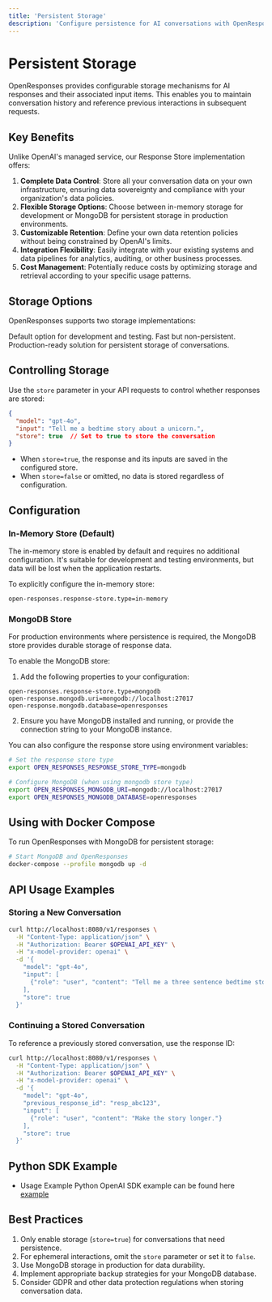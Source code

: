 ```yaml
---
title: 'Persistent Storage'
description: 'Configure persistence for AI conversations with OpenResponses'
---
```


# Persistent Storage

OpenResponses provides configurable storage mechanisms for AI responses and their associated input items. This enables you to maintain conversation history and reference previous interactions in subsequent requests.

## Key Benefits

Unlike OpenAI's managed service, our Response Store implementation offers:

1. **Complete Data Control**: Store all your conversation data on your own infrastructure, ensuring data sovereignty and compliance with your organization's data policies.
2. **Flexible Storage Options**: Choose between in-memory storage for development or MongoDB for persistent storage in production environments.
3. **Customizable Retention**: Define your own data retention policies without being constrained by OpenAI's limits.
4. **Integration Flexibility**: Easily integrate with your existing systems and data pipelines for analytics, auditing, or other business processes.
5. **Cost Management**: Potentially reduce costs by optimizing storage and retrieval according to your specific usage patterns.

## Storage Options

OpenResponses supports two storage implementations:

<CardGroup cols={2}>
  <Card
    title="In-Memory Storage"
    icon="memory"
  >
    Default option for development and testing. Fast but non-persistent.
  </Card>
  <Card
    title="MongoDB Storage"
    icon="database"
  >
    Production-ready solution for persistent storage of conversations.
  </Card>
</CardGroup>

## Controlling Storage

Use the `store` parameter in your API requests to control whether responses are stored:

```json
{
  "model": "gpt-4o",
  "input": "Tell me a bedtime story about a unicorn.",
  "store": true  // Set to true to store the conversation
}
```

- When `store=true`, the response and its inputs are saved in the configured store.
- When `store=false` or omitted, no data is stored regardless of configuration.

## Configuration

### In-Memory Store (Default)

The in-memory store is enabled by default and requires no additional configuration. It's suitable for development and testing environments, but data will be lost when the application restarts.

To explicitly configure the in-memory store:

```properties
open-responses.response-store.type=in-memory
```

### MongoDB Store

For production environments where persistence is required, the MongoDB store provides durable storage of response data.

To enable the MongoDB store:

1. Add the following properties to your configuration:

```properties
open-responses.response-store.type=mongodb
open-response.mongodb.uri=mongodb://localhost:27017
open-response.mongodb.database=openresponses
```

2. Ensure you have MongoDB installed and running, or provide the connection string to your MongoDB instance.

You can also configure the response store using environment variables:

```bash
# Set the response store type
export OPEN_RESPONSES_RESPONSE_STORE_TYPE=mongodb

# Configure MongoDB (when using mongodb store type)
export OPEN_RESPONSES_MONGODB_URI=mongodb://localhost:27017
export OPEN_RESPONSES_MONGODB_DATABASE=openresponses
```

## Using with Docker Compose

To run OpenResponses with MongoDB for persistent storage:

```bash
# Start MongoDB and OpenResponses
docker-compose --profile mongodb up -d
```

## API Usage Examples

### Storing a New Conversation

```bash
curl http://localhost:8080/v1/responses \
  -H "Content-Type: application/json" \
  -H "Authorization: Bearer $OPENAI_API_KEY" \
  -H "x-model-provider: openai" \
  -d '{
    "model": "gpt-4o",
    "input": [
      {"role": "user", "content": "Tell me a three sentence bedtime story about a unicorn."}
    ],
    "store": true
  }'
```

### Continuing a Stored Conversation

To reference a previously stored conversation, use the response ID:

```bash
curl http://localhost:8080/v1/responses \
  -H "Content-Type: application/json" \
  -H "Authorization: Bearer $OPENAI_API_KEY" \
  -H "x-model-provider: openai" \
  -d '{
    "model": "gpt-4o",
    "previous_response_id": "resp_abc123",
    "input": [
      {"role": "user", "content": "Make the story longer."}
    ],
    "store": true
  }'
```

## Python SDK Example

- Usage Example Python OpenAI SDK example can be found here [example](https://github.com/masaic-ai-platform/openai-agents-python/blob/main/examples/open_responses/conversation_state.py)

## Best Practices

1. Only enable storage (`store=true`) for conversations that need persistence.
2. For ephemeral interactions, omit the `store` parameter or set it to `false`.
3. Use MongoDB storage in production for data durability.
4. Implement appropriate backup strategies for your MongoDB database.
5. Consider GDPR and other data protection regulations when storing conversation data. 